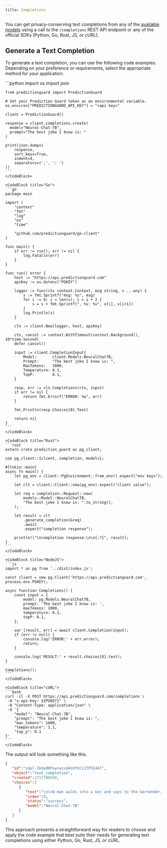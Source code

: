 ```yaml
---
title: Completions
---
```


You can get privacy-conserving text completions from any of the
[available models](/options/enumerations) using a call to the `/completions` REST
API endpoint or any of the official SDKs (Python, Go, Rust, JS, or cURL).

## Generate a Text Completion

To generate a text completion, you can use the following code examples. Depending
on your preference or requirements, select the appropriate method for your application.

<CodeBlocks>
    <CodeBlock title="Python">
    ```python
    import os
    import json

    from predictionguard import PredictionGuard

    # Set your Prediction Guard token as an environmental variable.
    os.environ["PREDICTIONGUARD_API_KEY"] = "<api key>"
    
    client = PredictionGuard()

    response = client.completions.create(
      model="Neural-Chat-7B",
      prompt="The best joke I know is: "
    )

    print(json.dumps(
        response,
        sort_keys=True,
        indent=4,
        separators=(',', ': ')
    ))
    ```
    </CodeBlock>

    <CodeBlock title="Go">
    ```go
    package main

    import (
        "context"
        "fmt"
        "log"
        "os"
        "time"

        "github.com/predictionguard/go-client"
    )

    func main() {
        if err := run(); err != nil {
            log.Fatalln(err)
        }
    }

    func run() error {
        host := "https://api.predictionguard.com"
        apiKey := os.Getenv("PGKEY")

        logger := func(ctx context.Context, msg string, v ...any) {
            s := fmt.Sprintf("msg: %s", msg)
            for i := 0; i < len(v); i = i + 2 {
                s = s + fmt.Sprintf(", %s: %v", v[i], v[i+1])
            }
            log.Println(s)
        }

        cln := client.New(logger, host, apiKey)

        ctx, cancel := context.WithTimeout(context.Background(), 10*time.Second)
        defer cancel()

        input := client.CompletionInput{
            Model:       client.Models.NeuralChat7B,
            Prompt:      "The best joke I know is: ",
            MaxTokens:   1000,
            Temperature: 0.1,
            TopP:        0.1,
        }

        resp, err := cln.Completions(ctx, input)
        if err != nil {
            return fmt.Errorf("ERROR: %w", err)
        }

        fmt.Println(resp.Choices[0].Text)

        return nil
    }
    ```
    </CodeBlock>

    <CodeBlock title="Rust">
    ```rust
    extern crate prediction_guard as pg_client;

    use pg_client::{client, completion, models};

    #[tokio::main]
    async fn main() {
        let pg_env = client::PgEnvironment::from_env().expect("env keys");

        let clt = client::Client::new(pg_env).expect("client value");

        let req = completion::Request::new(
            models::Model::NeuralChat7B,
            "The best joke I know is: ".to_string(),
        );

        let result = clt
            .generate_completion(&req)
            .await
            .expect("completion response");

        println!("\ncompletion response:\n\n{:?}", result);
    }
    ```
    </CodeBlock>

    <CodeBlock title="NodeJS">
    ```js
    import * as pg from '../dist/index.js';

    const client = new pg.Client('https://api.predictionguard.com', process.env.PGKEY);

    async function Completions() {
        const input = {
            model: pg.Models.NeuralChat7B,
            prompt: 'The best joke I know is: ',
            maxTokens: 1000,
            temperature: 0.1,
            topP: 0.1,
        };

        var [result, err] = await client.Completion(input);
        if (err != null) {
            console.log('ERROR:' + err.error);
            return;
        }

        console.log('RESULT:' + result.choices[0].text);
    }

    Completions();
    ```
    </CodeBlock>

    <CodeBlock title="cURL">
    ```bash
	curl -il -X POST https://api.predictionguard.com/completions \
     -H "x-api-key: ${PGKEY}" \
     -H "Content-Type: application/json" \
     -d '{
		"model": "Neural-Chat-7B",
		"prompt": "The best joke I know is: ",
		"max_tokens": 1000,
		"temperature": 1.1,
		"top_p": 0.1
	}'
    ```
    </CodeBlock>
</CodeBlocks>

The output will look something like this.

```json
{
   "id":"cmpl-IkUw9KPuwrwzseWiOYXCi1TP3I447",
   "object":"text_completion",
   "created":1717780588,
   "choices":[
      {
         "text":"\n\nA man walks into a bar and says to the bartender, \"If I show you something really weird, will you give me a free drink?\" The bartender, being intrigued, says, \"Sure, I'll give it a look.\" The man reaches into his pocket and pulls out a tiny horse. The bartender is astonished and gives the man a free drink. The man then puts the horse back into his pocket.\n\nThe next day, the same man walks back into the bar and says to the bartender, \"If I show you something even weirder than yesterday and you give me a free drink, will you do it again?\" The bartender, somewhat reluctantly, says, \"Okay, I guess you can show it to me.\" The man reaches into his pocket, pulls out the same tiny horse, and opens the door to reveal the entire bar inside the horse.\n\nThe bartender faints.",
         "index":0,
         "status":"success",
         "model":"Neural-Chat-7B"
      }
   ]
}
```

This approach presents a straightforward way for readers to choose and apply the
code example that best suits their needs for generating text completions using
either Python, Go, Rust, JS, or cURL.
